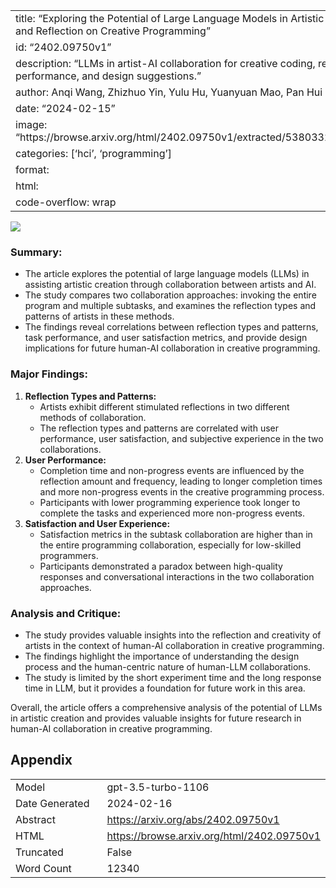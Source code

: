 
---
title: "Exploring the Potential of Large Language Models in Artistic Creation: Collaboration and Reflection on Creative Programming"
id: "2402.09750v1"
description: "LLMs in artist-AI collaboration for creative coding, reflection types, user performance, and design suggestions."
author: Anqi Wang, Zhizhuo Yin, Yulu Hu, Yuanyuan Mao, Pan Hui
date: "2024-02-15"
image: "https://browse.arxiv.org/html/2402.09750v1/extracted/5380332/Figures/FourCircles.png"
categories: ['hci', 'programming']
format:
  html:
    code-overflow: wrap
---

![](https://browse.arxiv.org/html/2402.09750v1/extracted/5380332/Figures/FourCircles.png)

### **Summary:**
- The article explores the potential of large language models (LLMs) in assisting artistic creation through collaboration between artists and AI.
- The study compares two collaboration approaches: invoking the entire program and multiple subtasks, and examines the reflection types and patterns of artists in these methods.
- The findings reveal correlations between reflection types and patterns, task performance, and user satisfaction metrics, and provide design implications for future human-AI collaboration in creative programming.

### **Major Findings:**
1. **Reflection Types and Patterns:**
   - Artists exhibit different stimulated reflections in two different methods of collaboration.
   - The reflection types and patterns are correlated with user performance, user satisfaction, and subjective experience in the two collaborations.

2. **User Performance:**
   - Completion time and non-progress events are influenced by the reflection amount and frequency, leading to longer completion times and more non-progress events in the creative programming process.
   - Participants with lower programming experience took longer to complete the tasks and experienced more non-progress events.

3. **Satisfaction and User Experience:**
   - Satisfaction metrics in the subtask collaboration are higher than in the entire programming collaboration, especially for low-skilled programmers.
   - Participants demonstrated a paradox between high-quality responses and conversational interactions in the two collaboration approaches.

### **Analysis and Critique:**
- The study provides valuable insights into the reflection and creativity of artists in the context of human-AI collaboration in creative programming.
- The findings highlight the importance of understanding the design process and the human-centric nature of human-LLM collaborations.
- The study is limited by the short experiment time and the long response time in LLM, but it provides a foundation for future work in this area.

Overall, the article offers a comprehensive analysis of the potential of LLMs in artistic creation and provides valuable insights for future research in human-AI collaboration in creative programming.

## Appendix

|          |          |
|----------|----------|
| Model     | gpt-3.5-turbo-1106       |
| Date Generated     | 2024-02-16       |
| Abstract | [https://arxiv.org/abs/2402.09750v1](https://arxiv.org/abs/2402.09750v1)        |
| HTML     | [https://browse.arxiv.org/html/2402.09750v1](https://browse.arxiv.org/html/2402.09750v1)       |
| Truncated       | False       |
| Word Count       | 12340       |